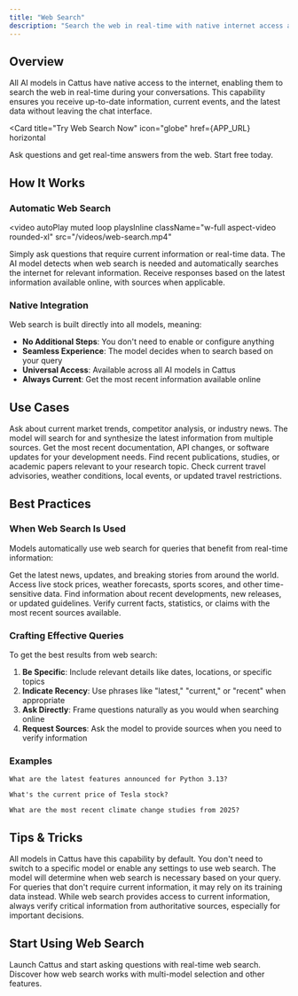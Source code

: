 ```yaml
---
title: "Web Search"
description: "Search the web in real-time with native internet access across all models"
---
```



## Overview

All AI models in Cattus have native access to the internet, enabling them to search the web in real-time during your conversations. This capability ensures you receive up-to-date information, current events, and the latest data without leaving the chat interface.

<Card
  title="Try Web Search Now"
  icon="globe"
  href={APP_URL}
  horizontal
>
  Ask questions and get real-time answers from the web. Start free today.
</Card>

## How It Works

### Automatic Web Search

<video
  autoPlay
  muted
  loop
  playsInline
  className="w-full aspect-video rounded-xl"
  src="/videos/web-search.mp4"
>
</video>

<Steps>
  <Step title="Ask Your Question">
    Simply ask questions that require current information or real-time data.
  </Step>

  <Step title="Model Searches Automatically">
    The AI model detects when web search is needed and automatically searches the internet for relevant information.
  </Step>

  <Step title="Get Current Answers">
    Receive responses based on the latest information available online, with sources when applicable.
  </Step>
</Steps>

### Native Integration

Web search is built directly into all models, meaning:

- **No Additional Steps**: You don't need to enable or configure anything
- **Seamless Experience**: The model decides when to search based on your query
- **Universal Access**: Available across all AI models in Cattus
- **Always Current**: Get the most recent information available online

## Use Cases

<Accordion title="Market Research">
  Ask about current market trends, competitor analysis, or industry news. The model will search for and synthesize the latest information from multiple sources.
</Accordion>

<Accordion title="Technical Documentation">
  Get the most recent documentation, API changes, or software updates for your development needs.
</Accordion>

<Accordion title="Academic Research">
  Find recent publications, studies, or academic papers relevant to your research topic.
</Accordion>

<Accordion title="Travel Planning">
  Check current travel advisories, weather conditions, local events, or updated travel restrictions.
</Accordion>

## Best Practices

### When Web Search Is Used

Models automatically use web search for queries that benefit from real-time information:

<CardGroup cols={2}>
  <Card title="Current Events" icon="newspaper">
    Get the latest news, updates, and breaking stories from around the world.
  </Card>
  <Card title="Real-Time Data" icon="chart-line">
    Access live stock prices, weather forecasts, sports scores, and other time-sensitive data.
  </Card>
  <Card title="Recent Information" icon="clock">
    Find information about recent developments, new releases, or updated guidelines.
  </Card>
  <Card title="Fact Checking" icon="magnifying-glass">
    Verify current facts, statistics, or claims with the most recent sources available.
  </Card>
</CardGroup>

### Crafting Effective Queries

To get the best results from web search:

1. **Be Specific**: Include relevant details like dates, locations, or specific topics
2. **Indicate Recency**: Use phrases like "latest," "current," or "recent" when appropriate
3. **Ask Directly**: Frame questions naturally as you would when searching online
4. **Request Sources**: Ask the model to provide sources when you need to verify information

### Examples

<CodeGroup>

```text Good Query
What are the latest features announced for Python 3.13?
```

```text Good Query
What's the current price of Tesla stock?
```

```text Good Query
What are the most recent climate change studies from 2025?
```

</CodeGroup>

## Tips & Tricks

<Tip>
All models in Cattus have this capability by default. You don't need to switch to a specific model or enable any settings to use web search.
</Tip>

<Info>
The model will determine when web search is necessary based on your query. For queries that don't require current information, it may rely on its training data instead.
</Info>

<Warning>
While web search provides access to current information, always verify critical information from authoritative sources, especially for important decisions.
</Warning>

## Start Using Web Search

<CardGroup cols={2}>
  <Card
    title="Get Started Free"
    icon="rocket"
    href={APP_URL}
  >
    Launch Cattus and start asking questions with real-time web search.
  </Card>
  <Card
    title="Explore All Features"
    icon="grid"
    href="/features/models"
  >
    Discover how web search works with multi-model selection and other features.
  </Card>
</CardGroup>
